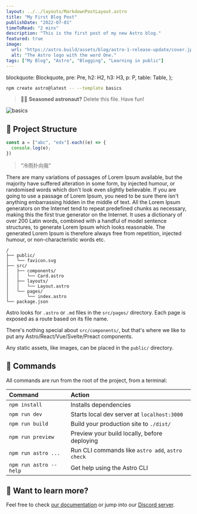 ```yaml
---
layout: ../../layouts/MarkdownPostLayout.astro
title: "My First Blog Post"
publishDate: "2022-07-01"
timeToRead: "2 mins"
description: "This is the first post of my new Astro blog."
featured: true
image:
  url: "https://astro.build/assets/blog/astro-1-release-update/cover.jpeg"
  alt: "The Astro logo with the word One."
tags: ["My Blog", "Astro", "Blogging", "Learning in public"]
---
```


  blockquote: Blockquote,
  pre: Pre,
  h2: H2,
  h3: H3,
  p: P,
  table: Table,
};

``` bash
npm create astro@latest -- --template basics
```



> 🧑‍🚀 **Seasoned astronaut?** Delete this file. Have fun!

![basics](https://user-images.githubusercontent.com/4677417/186188965-73453154-fdec-4d6b-9c34-cb35c248ae5b.png)

## 🚀 Project Structure

``` javascript
const a = ["abc", "edx"].each((e) => {
  console.log(e);
})
```

> “冷雨扑向我”

There are many variations of passages of Lorem Ipsum available, but the majority have suffered alteration in some form, by injected humour, or randomised words which don't look even slightly believable. If you are going to use a passage of Lorem Ipsum, you need to be sure there isn't anything embarrassing hidden in the middle of text. All the Lorem Ipsum generators on the Internet tend to repeat predefined chunks as necessary, making this the first true generator on the Internet. It uses a dictionary of over 200 Latin words, combined with a handful of model sentence structures, to generate Lorem Ipsum which looks reasonable. The generated Lorem Ipsum is therefore always free from repetition, injected humour, or non-characteristic words etc.

```
/
├── public/
│   └── favicon.svg
├── src/
│   ├── components/
│   │   └── Card.astro
│   ├── layouts/
│   │   └── Layout.astro
│   └── pages/
│       └── index.astro
└── package.json
```

Astro looks for `.astro` or `.md` files in the `src/pages/` directory. Each page is exposed as a route based on its file name.

There's nothing special about `src/components/`, but that's where we like to put any Astro/React/Vue/Svelte/Preact components.

Any static assets, like images, can be placed in the `public/` directory.

## 🧞 Commands

All commands are run from the root of the project, from a terminal:

| Command                | Action                                           |
| :--------------------- | :----------------------------------------------- |
| `npm install`          | Installs dependencies                            |
| `npm run dev`          | Starts local dev server at `localhost:3000`      |
| `npm run build`        | Build your production site to `./dist/`          |
| `npm run preview`      | Preview your build locally, before deploying     |
| `npm run astro ...`    | Run CLI commands like `astro add`, `astro check` |
| `npm run astro --help` | Get help using the Astro CLI                     |

## 👀 Want to learn more?

Feel free to check [our documentation](https://docs.astro.build) or jump into our [Discord server](https://astro.build/chat).
